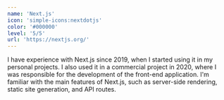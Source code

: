 ```yaml
---
name: 'Next.js'
icon: 'simple-icons:nextdotjs'
color: '#000000'
level: '5/5'
url: 'https://nextjs.org/'
---
```


I have experience with Next.js since 2019, when I started using it in my personal projects. I also used it in a commercial project in 2020, where I was responsible for the development of the front-end application. I'm familiar with the main features of Next.js, such as server-side rendering, static site generation, and API routes.
